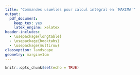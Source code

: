 ```yaml
---
title: "Commandes usuelles pour calcul intégral en `MAXIMA`"
output:
  pdf_document:
    keep_tex: yes
    latex_engine: xelatex
header-includes:
  - \usepackage{longtable}
  - \usepackage{booktabs}
  - \usepackage{multirow}
classoption: landscape
geometry: margin=1cm
---
```


```r
knitr::opts_chunk$set(echo = TRUE)
```

\begin{center}
\begin{longtable}{@{}p{4cm}p{12cm}cc@{}}
\toprule
\textbf{Sujet} & \textbf{Discussion} & \textbf{Entrée \texttt{MAXIMA}} & \textbf{Sortie \texttt{MAXIMA}} \\ 
\midrule
\endhead

\textbf{Entrée de commandes} & Vous devez utiliser le point virgule (\texttt{;}) et \texttt{Ctrl-Entrée} pour effectuer une commande &
5/6*5/6; & $\frac{25}{36}$ \\

\midrule

\textbf{Utilisation de la ligne précédente} & Le symbole (\texttt{\%}) dit à \texttt{MAXIMA} d'utiliser le calcul précédent. &
\%+1; & $\frac{61}{36}$ \\

\midrule

\textbf{Utilisation d'une ligne  par son nom} & Vous pouvez utiliser un résultat à l'aide de sa ligne de sortie. &
\%o2+1; & $\frac{97}{36}$ \\

\midrule

\textbf{Évaluation numérique} & Vous pouvez demander à \texttt{MAXIMA} de calculer la valeur numérique d'un résultat. &
\texttt{float(\%)}; & $2.694444444444445$ \\

\midrule

\multirow{5}{*}{\textbf{Évaluation numérique}} & Addition : \texttt{+}. & \texttt{1+3}; & $4$ \\
& Soustraction : \texttt{-} & \texttt{5-10}; & $-5$ \\
& Multiplication : \texttt{+} & \texttt{2*3}; & $6$ \\
& Division : \texttt{/} & \texttt{5/25}; & $\frac{1}{5}$ \\
& Puissance : \^ & \texttt{3\^2}; & $9$ \\

\midrule

\textbf{Définir une fonction} & Pour définir une fonction, vous lui donnez un nom, suivi par sa variable indépendante entre parenthèses, suivis par le symbole \texttt{:=}, suivi par sa définition. &
\texttt{f1(x):=x\^2-5*x+6}; & $f1(x):=x^2-5x+6$ \\

\midrule

\textbf{Évaluation d'une fonction} & Une fois définie, vous pouvez utiliser la fonction de la même façon que vous le feriez habituellement. &
\texttt{f1(5)}; & $6$ \\

\midrule

\multirow{2}{*}{\textbf{Assignation d'une valeur à une variable}} & Le symbole \texttt{:} assigne une valeur à une variable. & \texttt{a:5}; & $5$ \\
& La valeur associée à la variable sera maintenant utilisée à la place du nom de la variable. & \texttt{f1(a)}; & $6$ \\

\bottomrule
\end{longtable}
\end{center}